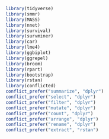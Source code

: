 ```r
library(tidyverse)
library(smmr)
library(MASS)
library(nnet)
library(survival)
library(survminer)
library(car)
library(lme4)
library(ggbiplot)
library(ggrepel)
library(broom)
library(rpart)
library(bootstrap)
library(rstan)
library(conflicted)
conflict_prefer("summarize", "dplyr")
conflict_prefer("select", "dplyr")
conflict_prefer("filter", "dplyr")
conflict_prefer("mutate", "dplyr")
conflict_prefer("count", "dplyr")
conflict_prefer("arrange", "dplyr")
conflict_prefer("rename", "dplyr")
conflict_prefer("extract", "rstan")
```
